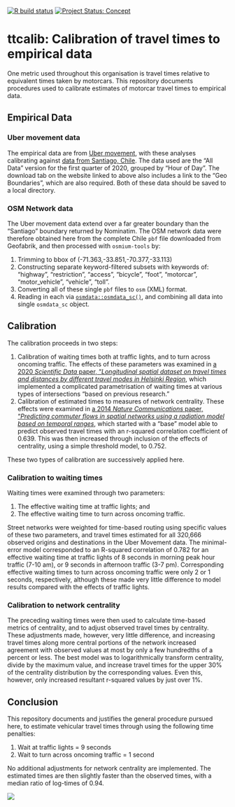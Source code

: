 
[![R build
status](https://github.com/UrbanAnalyst/ttcalib/workflows/R-CMD-check/badge.svg)](https://github.com/UrbanAnalyst/ttcalib/actions?query=workflow%3AR-CMD-check)
[![Project Status:
Concept](https://www.repostatus.org/badges/latest/concept.svg)](https://www.repostatus.org/#concept)

# ttcalib: Calibration of travel times to empirical data

One metric used throughout this organisation is travel times relative to
equivalent times taken by motorcars. This repository documents procedures used
to calibrate estimates of motorcar travel times to empirical data.

## Empirical Data

### Uber movement data

The empirical data are from [Uber movement](https://movement.uber.com/), with
these analyses calibrating against [data from Santiago,
Chile](https://movement.uber.com/explore/santiago/travel-times?lang=en-US).
The data used are the "All Data" version for the first quarter of 2020, grouped
by "Hour of Day". The download tab on the website linked to above also includes
a link to the "Geo Boundaries", which are also required. Both of these data
should be saved to a local directory.

### OSM Network data

The Uber movement data extend over a far greater boundary than the "Santiago"
boundary returned by Nominatim. The OSM network data were therefore obtained
here from the complete Chile `pbf` file downloaded from Geofabrik, and then
processed with `osmium-tools` by:

1. Trimming to bbox of (-71.363,-33.851,-70.377,-33.113)
2. Constructing separate keyword-filtered subsets with keywords of: "highway",
   "restriction", "access", "bicycle", "foot", "motorcar", "motor_vehicle",
   "vehicle", "toll".
3. Converting all of these single `pbf` files to `osm` (XML) format.
4. Reading in each via
   [`osmdata::osmdata_sc()`](https://docs.ropensci.org/osmdata/reference/osmdata_sc.html),
   and combining all data into single `osmdata_sc` object.

## Calibration

The calibration proceeds in two steps:

1. Calibration of waiting times both at traffic lights, and to turn across
   oncoming traffic. The effects of these parameters was examined in [a 2020
   *Scientific Data* paper, "*Longitudinal spatial dataset on travel times and
   distances by different travel modes in Helsinki
   Region*](https://www.nature.com/articles/s41597-020-0413-y), which
   implemented a complicated parametrisation of waiting times at various types
   of intersections "based on previous research."
2. Calibration of estimated times to measures of network centrality. These
   effects were examined in [a 2014 *Nature Communications* paper, "*Predicting
   commuter flows in spatial networks using a radiation model based on temporal
   ranges*](https://www.nature.com/articles/ncomms6347), which started with a
   "base" model able to predict observed travel times with an r-squared
   correlation coefficient of 0.639. This was then increased through inclusion
   of the effects of centrality, using a simple threshold model, to 0.752. 

These two types of calibration are successively applied here.

### Calibration to waiting times

Waiting times were examined through two parameters:

1. The effective waiting time at traffic lights; and
2. The effective waiting time to turn across oncoming traffic.

Street networks were weighted for time-based routing using specific values of
these two parameters, and travel times estimated for all 320,666 observed
origins and destinations in the Uber Movement data. The minimal-error model
corresponded to an R-squared correlation of 0.782 for an effective waiting time
at traffic lights of 8 seconds in morning peak hour traffic (7-10 am), or 9
seconds in afternoon traffic (3-7 pm). Corresponding effective waiting times to
turn across oncoming traffic were only 2 or 1 seconds, respectively, although
these made very little difference to model results compared with the effects of
traffic lights.

### Calibration to network centrality

The preceding waiting times were then used to calculate time-based metrics of
centrality, and to adjust observed travel times by centrality. These
adjustments made, however, very little difference, and increasing travel times
along more central portions of the network increased agreement with observed
values at most by only a few hundredths of a percent or less. The best model
was to logarithmically transform centrality, divide by the maximum value, and
increase travel times for the upper 30% of the centrality distribution by the
corresponding values. Even this, however, only increased resultant r-squared
values by just over 1%.

## Conclusion

This repository documents and justifies the general procedure pursued here, to
estimate vehicular travel times through using the following time penalties:

1. Wait at traffic lights = 9 seconds
2. Wait to turn across oncoming traffic = 1 second

No additional adjustments for network centrality are implemented. The estimated
times are then slightly faster than the observed times, with a median ratio of
log-times of 0.94.

![](man/figures/correlation.png)
